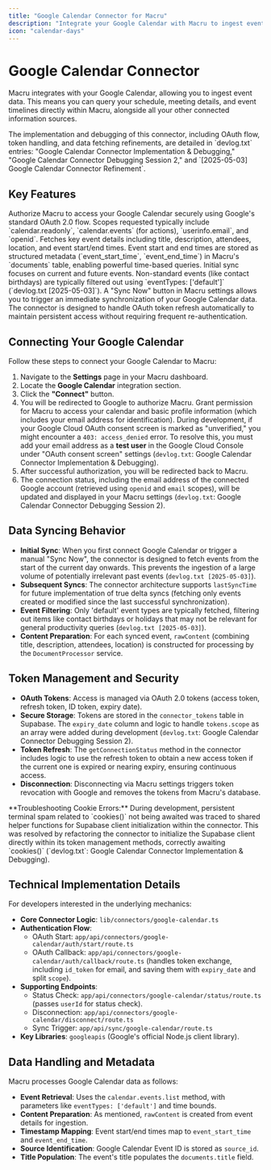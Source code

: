```yaml
---
title: "Google Calendar Connector for Macru"
description: "Integrate your Google Calendar with Macru to ingest event data, enabling queries about your schedule and meeting details alongside other knowledge."
icon: "calendar-days"
---
```


# Google Calendar Connector

Macru integrates with your Google Calendar, allowing you to ingest event data. This means you can query your schedule, meeting details, and event timelines directly within Macru, alongside all your other connected information sources.

<Info>
  The implementation and debugging of this connector, including OAuth flow, token handling, and data fetching refinements, are detailed in `devlog.txt` entries: "Google Calendar Connector Implementation & Debugging," "Google Calendar Connector Debugging Session 2," and `[2025-05-03] Google Calendar Connector Refinement`.
</Info>

## Key Features

<CardGroup cols={2}>
  <Card title="Secure OAuth 2.0" icon="lock-keyhole">
    Authorize Macru to access your Google Calendar securely using Google's standard OAuth 2.0 flow. Scopes requested typically include `calendar.readonly`, `calendar.events` (for actions), `userinfo.email`, and `openid`.
  </Card>
  <Card title="Comprehensive Event Ingestion" icon="calendar-check">
    Fetches key event details including title, description, attendees, location, and event start/end times.
  </Card>
  <Card title="Structured Time Data" icon="clock-three">
    Event start and end times are stored as structured metadata (`event_start_time`, `event_end_time`) in Macru's `documents` table, enabling powerful time-based queries.
  </Card>
  <Card title="Relevant Event Filtering" icon="filter-circle-dollar">
    Initial sync focuses on current and future events. Non-standard events (like contact birthdays) are typically filtered out using `eventTypes: ['default']` (`devlog.txt [2025-05-03]`).
  </Card>
  <Card title="Manual Sync Control" icon="hand-point-up">
    A "Sync Now" button in Macru settings allows you to trigger an immediate synchronization of your Google Calendar data.
  </Card>
  <Card title="Token Refresh Handling" icon="key-skeleton-left-right">
    The connector is designed to handle OAuth token refresh automatically to maintain persistent access without requiring frequent re-authentication.
  </Card>
</CardGroup>

## Connecting Your Google Calendar

Follow these steps to connect your Google Calendar to Macru:

1.  Navigate to the **Settings** page in your Macru dashboard.
2.  Locate the **Google Calendar** integration section.
3.  Click the **"Connect"** button.
4.  You will be redirected to Google to authorize Macru. Grant permission for Macru to access your calendar and basic profile information (which includes your email address for identification).
    <Tip icon="lightbulb-on">
      During development, if your Google Cloud OAuth consent screen is marked as "unverified," you might encounter a `403: access_denied` error. To resolve this, you must add your email address as a **test user** in the Google Cloud Console under "OAuth consent screen" settings (`devlog.txt`: Google Calendar Connector Implementation & Debugging).
    </Tip>
5.  After successful authorization, you will be redirected back to Macru.
6.  The connection status, including the email address of the connected Google account (retrieved using `openid` and `email` scopes), will be updated and displayed in your Macru settings (`devlog.txt`: Google Calendar Connector Debugging Session 2).

## Data Syncing Behavior

*   **Initial Sync**: When you first connect Google Calendar or trigger a manual "Sync Now", the connector is designed to fetch events from the start of the current day onwards. This prevents the ingestion of a large volume of potentially irrelevant past events (`devlog.txt [2025-05-03]`).
*   **Subsequent Syncs**: The connector architecture supports `lastSyncTime` for future implementation of true delta syncs (fetching only events created or modified since the last successful synchronization).
*   **Event Filtering**: Only 'default' event types are typically fetched, filtering out items like contact birthdays or holidays that may not be relevant for general productivity queries (`devlog.txt [2025-05-03]`).
*   **Content Preparation**: For each synced event, `rawContent` (combining title, description, attendees, location) is constructed for processing by the `DocumentProcessor` service.

## Token Management and Security

*   **OAuth Tokens**: Access is managed via OAuth 2.0 tokens (access token, refresh token, ID token, expiry date).
*   **Secure Storage**: Tokens are stored in the `connector_tokens` table in Supabase. The `expiry_date` column and logic to handle `tokens.scope` as an array were added during development (`devlog.txt`: Google Calendar Connector Debugging Session 2).
*   **Token Refresh**: The `getConnectionStatus` method in the connector includes logic to use the refresh token to obtain a new access token if the current one is expired or nearing expiry, ensuring continuous access.
*   **Disconnection**: Disconnecting via Macru settings triggers token revocation with Google and removes the tokens from Macru's database.

<Note icon="triangle-exclamation">
  **Troubleshooting Cookie Errors:** During development, persistent terminal spam related to `cookies()` not being awaited was traced to shared helper functions for Supabase client initialization within the connector. This was resolved by refactoring the connector to initialize the Supabase client directly within its token management methods, correctly awaiting `cookies()` (`devlog.txt`: Google Calendar Connector Implementation & Debugging).
</Note>

## Technical Implementation Details

For developers interested in the underlying mechanics:

*   **Core Connector Logic**: `lib/connectors/google-calendar.ts`
*   **Authentication Flow**:
    *   OAuth Start: `app/api/connectors/google-calendar/auth/start/route.ts`
    *   OAuth Callback: `app/api/connectors/google-calendar/auth/callback/route.ts` (handles token exchange, including `id_token` for email, and saving them with `expiry_date` and split `scope`).
*   **Supporting Endpoints**:
    *   Status Check: `app/api/connectors/google-calendar/status/route.ts` (passes `userId` for status check).
    *   Disconnection: `app/api/connectors/google-calendar/disconnect/route.ts`
    *   Sync Trigger: `app/api/sync/google-calendar/route.ts`
*   **Key Libraries**: `googleapis` (Google's official Node.js client library).

## Data Handling and Metadata

Macru processes Google Calendar data as follows:

*   **Event Retrieval**: Uses the `calendar.events.list` method, with parameters like `eventTypes: ['default']` and time bounds.
*   **Content Preparation**: As mentioned, `rawContent` is created from event details for ingestion.
*   **Timestamp Mapping**: Event start/end times map to `event_start_time` and `event_end_time`.
*   **Source Identification**: Google Calendar Event ID is stored as `source_id`.
*   **Title Population**: The event's title populates the `documents.title` field. 